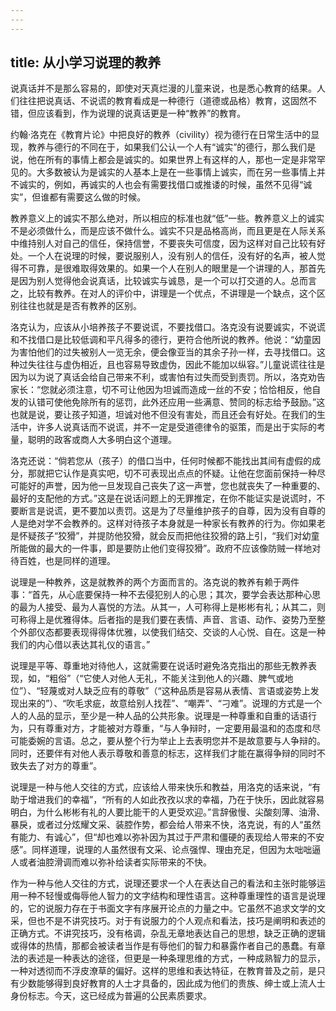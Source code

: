 ```yaml
---
---
---
```

title: 从小学习说理的教养
---





说真话并不是那么容易的，即使对天真烂漫的儿童来说，也是悉心教育的结果。人们往往把说真话、不说谎的教育看成是一种德行（道德或品格）教育，这固然不错，但应该看到，作为说理的说真话更是一种“教养”的教育。

约翰·洛克在《教育片论》中把良好的教养（civility）视为德行在日常生活中的显现，教养与德行的不同在于，如果我们公认一个人有“诚实”的德行，那么我们是说，他在所有的事情上都会是诚实的。如果世界上有这样的人，那也一定是非常罕见的。大多数被认为是诚实的人基本上是在一些事情上诚实，而在另一些事情上并不诚实的，例如，再诚实的人也会有需要找借口或推诿的时候，虽然不见得“诚实”，但谁都有需要这么做的时候。

教养意义上的诚实不那么绝对，所以相应的标准也就“低”一些。教养意义上的诚实不是必须做什么，而是应该不做什么。诚实不只是品格高尚，而且更是在人际关系中维持别人对自己的信任，保持信誉，不要丧失可信度，因为这样对自己比较有好处。一个人在说理的时候，要说服别人，没有别人的信任，没有好的名声，被人觉得不可靠，是很难取得效果的。如果一个人在别人的眼里是一个讲理的人，那首先是因为别人觉得他会说真话，比较诚实与诚恳，是一个可以打交道的人。总而言之，比较有教养。在对人的评价中，讲理是一个优点，不讲理是一个缺点，这个区别往往也就是是否有教养的区别。

洛克认为，应该从小培养孩子不要说谎，不要找借口。洛克没有说要诚实，不说谎和不找借口是比较低调和平凡得多的德行，更符合他所说的教养。他说：“幼童因为害怕他们的过失被别人一览无余，便会像亚当的其余子孙一样，去寻找借口。这种过失往往与虚伪相近，且也容易导致虚伪，因此不能加以纵容。”儿童说谎往往是因为以为说了真话会给自己带来不利，或害怕有过失而受到责罚。所以，洛克劝告家长：“您就必须注意，切不可让他因为坦诚而造成一丝的不安；恰恰相反，他自发的认错可使他免除所有的惩罚，此外还应用一些满意、赞同的标志给予鼓励。”这也就是说，要让孩子知道，坦诚对他不但没有害处，而且还会有好处。在我们的生活中，许多人说真话而不说谎，并不一定是受道德律令的驱策，而是出于实际的考量，聪明的政客或商人大多明白这个道理。

洛克还说：“倘若您从（孩子）的借口当中，任何时候都不能找出其间有虚假的成分，那就把它认作是真实吧，切不可表现出点点的怀疑。让他在您面前保持一种尽可能好的声誉，因为他一旦发现自己丧失了这一声誉，您也就丧失了一种重要的、最好的支配他的方式。”这是在说话问题上的无罪推定，在你不能证实是说谎时，不要断言是说谎，更不要加以责罚。这是为了尽量维护孩子的自尊，因为没有自尊的人是绝对学不会教养的。这样对待孩子本身就是一种家长有教养的行为。你如果老是怀疑孩子“狡猾”，并提防他狡猾，就会反而把他往狡猾的路上引，“我们对幼童所能做的最大的一件事，即是要防止他们变得狡猾”。政府不应该像防贼一样地对待百姓，也是同样的道理。

说理是一种教养，这是就教养的两个方面而言的。洛克说的教养有赖于两件事：“首先，从心底要保持一种不去侵犯别人的心思；其次，要学会表达那种心思的最为人接受、最为人喜悦的方法。从其一，人可称得上是彬彬有礼；从其二，则可称得上是优雅得体。后者指的是我们要在表情、声音、言语、动作、姿势乃至整个外部仪态都要表现得得体优雅，以使我们结交、交谈的人心悦、自在。这是一种我们的内心借以表达其礼仪的语言。”

说理是平等、尊重地对待他人，这就需要在说话时避免洛克指出的那些无教养表现，如，“粗俗”（“它使人对他人无礼，不能关注到他人的兴趣、脾气或地位”）、“轻蔑或对人缺乏应有的尊敬”（“这种品质是容易从表情、言语或姿势上发现出来的”）、“吹毛求疵，故意给别人找茬”、“嘲弄”、“刁难”。说理的方式是一个人的人品的显示，至少是一种人品的公共形象。说理是一种尊重和自重的话语行为，只有尊重对方，才能被对方尊重，“与人争辩时，一定要用最温和的态度和尽可能委婉的言语。总之，要从整个行为举止上去表明您并不是故意要与人争辩的。同时，还要伴有对他人表示尊敬和善意的标志，这样我们才能在赢得争辩的同时不致失去了对方的尊重”。

说理是一种与他人交往的方式，应该给人带来快乐和教益，用洛克的话来说，“有助于增进我们的幸福”，“所有的人如此孜孜以求的幸福，乃在于快乐，因此就容易明白，为什么彬彬有礼的人要比能干的人更受欢迎。”言辞傲慢、尖酸刻薄、油滑、暴戾，或者过分炫耀文采、装腔作势，都会给人带来不快，洛克说，有的人“虽然有能力、有诚心”，但“却也难以弥补因为其过于严肃和僵硬的表现给人带来的不安感”。同样道理，说理的人虽然很有文采、论点强悍、理由充足，但因为太咄咄逼人或者油腔滑调而难以弥补给读者实际带来的不快。

作为一种与他人交往的方式，说理还要求一个人在表达自己的看法和主张时能够运用一种不轻慢或侮辱他人智力的文字结构和理性语言。这种尊重理性的语言是说理的，它的说服力存在于书面文字有序展开论点的力量之中。它虽然不追求文学的文采，但也不是不讲究技巧。对于有说服力的个人观点和看法，技巧是阐明和表述的正确方式。不讲究技巧，没有格调，杂乱无章地表达自己的思想，缺乏正确的逻辑或得体的热情，那都会被读者当作是有辱他们的智力和暴露作者自己的愚蠢。有章法的表述是一种表达的途径，但更是一种条理思维的方式，一种成熟智力的显示，一种对透彻而不浮皮潦草的偏好。这样的思维和表达特征，在教育普及之前，是只有少数能够得到良好教育的人士才具备的，因此成为他们的贵族、绅士或上流人士身份标志。今天，这已经成为普遍的公民素质要求。